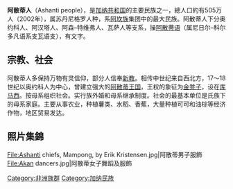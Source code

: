 '''阿散蒂人'''（Ashanti people），是[[加纳共和国|加纳共和国]]的主要民族之一，總人口約有505万人（2002年），属苏丹尼格罗人种，系[[阿坎族|阿坎族]]集团中的最大民族。阿散蒂人下分奥约科人、阿汉塔人、阿森–特维弗人、瓦萨人等支系，操[[阿散蒂语|阿散蒂语]]（属尼日尔–科尔多凡语系支瓦语支），有文字。

==宗教、社会==
阿散蒂人多保持万物有灵信仰，部分人信奉[[新教|新教]]。相传中世纪来自西北方，17～18世纪以奥约科人为中心，曾建立强大的[[阿散蒂王国|阿散蒂王国]]，王权的象征为[[金凳子|金凳子]]，设在[[库马西|库马西]]。按母系组织社会。实行族外婚和母系继承制度。社会的最基本单位是氏族下的母系家庭。主要从事农业，种植薯类、水稻、香蕉，大量种植可可和油棕等经济作物，地区贸易发达。

==照片集錦==
{{Commons category|Ashanti people}}
<gallery>
File:Ashanti chiefs, Mampong, by Erik Kristensen.jpg|阿散蒂男子服飾
File:Akan dancers.jpg|阿散蒂女子舞蹈及服飾
</gallery>

[[Category:非洲族群|Category:非洲族群]]
[[Category:加纳民族|Category:加纳民族]]